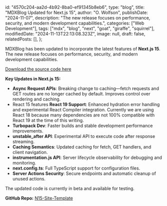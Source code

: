   id: "4570c204-aa2d-4b92-8ba0-ef91345b8eb6",
  type: "blog",
  title: "MDXBlog Updated for Next.js 15",
  author: "O. Wolfson",
  publishDate: "2024-11-07",
  description:
    "The new release focuses on performance, security, and modern development capabilities.",
  categories: ["Web Development"],
  tags: ["mdx", "blog", "next", "goat", "giraffe", "squirrel"],
  modifiedDate: "2024-11-13T22:13:08.323Z",
  image: null,
  draft: false,
  relatedPosts: [],
};

MDXBlog has been updated to incorporate the latest features of **Next.js 15**. The new release focuses on performance, security, and modern development capabilities.

[Download the source code here](https://github.com/owolfdev/mdx-blog)

**Key Updates in Next.js 15:**

- **Async Request APIs**: Breaking change to caching—fetch requests and GET routes are no longer cached by default. Improves control over rendering and caching.
- React 15 features **React 19 Support**: Enhanced hydration error handling and experimental React Compiler integration. Currently we are using React 18 because many dependencies are not 100% compatible with React 19 at the time of this writing.
- **Turbopack Dev**: Faster builds and stable development performance improvements.
- **unstable_after API**: Experimental API to execute code after response streaming.
- **Caching Semantics**: Updated caching for fetch, GET handlers, and client navigation.
- **instrumentation.js API**: Server lifecycle observability for debugging and monitoring.
- **next.config.ts**: Full TypeScript support for configuration files.
- **Server Actions Security**: Secure endpoints and automatic cleanup of unused actions.

The updated code is currently in beta and available for testing.

**GitHub Repo:** [N15-Site-Template](https://github.com/owolfdev/N15-Site-Template)

